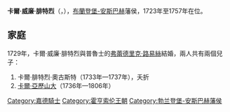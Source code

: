 {{Multiple issues|
{{Expand language|1=en|time=2021-01-17T06:08:48+00:00}}
{{Unreferenced|time=2021-01-17T06:08:48+00:00}}
}}
{{Infobox noble
| name        = 卡爾·威廉·腓特烈
| image       = Charles William, margrave of Brandenburg-Ansbach.jpg
| succession  = 布蘭登堡-安斯巴赫藩侯
| reign       = 1723年 — 1757年
| predecessor = [[威廉·腓特烈_(布蘭登堡-安斯巴赫)|威廉·腓特烈]]
| successor   = [[亞歷山大_(布蘭登堡-安斯巴赫藩侯)|亞歷山大]]
| birth_date  = {{birth_date|1712|5|12|df=y}}
| birth_place = [[安斯巴赫|安斯巴赫]]
| death_date  = {{death date and age|1757|8|3|1712|5|12|df=y}}
| death_place = [[貢岑豪森|貢岑豪森]]
| noble family= [[霍亨索倫王朝|霍亨索倫王朝]]
| father      = [[威廉·腓特烈_(布蘭登堡-安斯巴赫)|布蘭登堡-安斯巴赫藩侯威廉·腓特烈]]
| mother      = [[符騰堡的克莉絲蒂安妮·夏洛特|符騰堡的克莉絲蒂安妮·夏洛特]]
}}
'''卡爾·威廉·腓特烈'''（{{lang-de|Karl Wilhelm Friedrich}}，{{bd|1712年|5月12日|1757年|8月3日}}），[[布蘭登堡-安斯巴赫|布蘭登堡-安斯巴赫]]藩侯，1723年至1757年在位。

== 家庭 ==
1729年，卡爾·威廉·腓特烈與普魯士的[[弗蕾德里克·路易絲_(普魯士)|弗蕾德里克·路易絲]]結婚，兩人共有兩個兒子：
# 卡爾·腓特烈·奧古斯特（1733年—1737年），夭折
# [[亞歷山大_(布蘭登堡-安斯巴赫藩侯)|卡爾·亞歷山大]]（1736年—1806年）

{{DEFAULTSORT: Karl Wilhelm Friedrich}}
[[Category:嘉德騎士|Category:嘉德騎士]]
[[Category:霍亨索伦王朝|Category:霍亨索伦王朝]]
[[Category:勃兰登堡-安斯巴赫藩侯|Category:勃兰登堡-安斯巴赫藩侯]]